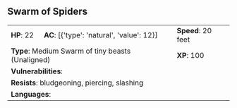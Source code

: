 ## Swarm of Spiders {#monster-swarm-of-spiders}

```{=html}
<table class="table table-striped">
    <tbody>
        <tr>                    
            <td><b>HP</b>: 22</td>
            <td><b>AC</b>: [{'type': 'natural', 'value': 12}]</td>
            <td><b>Speed</b>: 20 feet</td>
        </tr>
        <tr>
            <td colspan="2"><b>Type</b>: Medium Swarm of tiny beasts (Unaligned)</td>
            <td><b>XP</b>: 100</td>
        </tr>
        <tr>
            <td colspan="3"><b>Vulnerabilities</b>: </td>
        </tr>
        <tr>
            <td colspan="3"><b>Resists</b>: bludgeoning, piercing, slashing</td>
        </tr>
        <tr>
            <td colspan="3"><b>Languages</b>: </td>
        </tr>
    </tbody>
</table>
```